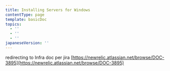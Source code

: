 ```yaml
---
title: Installing Servers for Windows
contentType: page
template: basicDoc
topics:
  - ''
  - ''
  - ''
japaneseVersion: ''
---
```


redirecting to Infra doc per jira [https://newrelic.atlassian.net/browse/DOC-3895](https://newrelic.atlassian.net/browse/DOC-3895)

